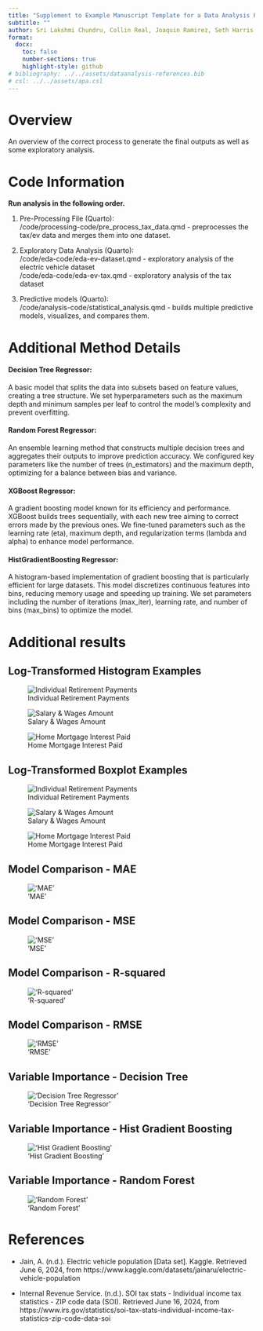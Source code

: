 ```yaml
---
title: "Supplement to Example Manuscript Template for a Data Analysis Project"
subtitle: ""
author: Sri Lakshmi Chundru, Collin Real, Joaquin Ramirez, Seth Harris
format:
  docx:
    toc: false
    number-sections: true
    highlight-style: github
# bibliography: ../../assets/dataanalysis-references.bib
# csl: ../../assets/apa.csl
---
```


# Overview

An overview of the correct process to generate the final outputs as well as some exploratory analysis.


# Code Information

**Run analysis in the following order.**

1. Pre-Processing File (Quarto): <br/>
/code/processing-code/pre_process_tax_data.qmd - preprocesses the tax/ev data and merges them into one dataset.

2. Exploratory Data Analysis (Quarto): <br/>
/code/eda-code/eda-ev-dataset.qmd - exploratory analysis of the electric vehicle dataset <br/>
/code/eda-code/eda-ev-tax.qmd - exploratory analysis of the tax dataset <br/>

3. Predictive models (Quarto): <br/>
/code/analysis-code/statistical_analysis.qmd - builds multiple predictive models, visualizes, and compares them.

# Additional Method Details

#### Decision Tree Regressor:
A basic model that splits the data into subsets based on feature values, creating a tree structure. We set hyperparameters such as the maximum depth and minimum samples per leaf to control the model's complexity and prevent overfitting.

#### Random Forest Regressor:
An ensemble learning method that constructs multiple decision trees and aggregates their outputs to improve prediction accuracy. We configured key parameters like the number of trees (n_estimators) and the maximum depth, optimizing for a balance between bias and variance.

#### XGBoost Regressor:
A gradient boosting model known for its efficiency and performance. XGBoost builds trees sequentially, with each new tree aiming to correct errors made by the previous ones. We fine-tuned parameters such as the learning rate (eta), maximum depth, and regularization terms (lambda and alpha) to enhance model performance.

#### HistGradientBoosting Regressor:
A histogram-based implementation of gradient boosting that is particularly efficient for large datasets. This model discretizes continuous features into bins, reducing memory usage and speeding up training. We set parameters including the number of iterations (max_iter), learning rate, and number of bins (max_bins) to optimize the model.

# Additional results
## Log-Transformed Histogram Examples
![Individual Retirement Payments](../../../results/figures/histograms/Individual%20retirement%20arrangement%20payments%20amount_histogram.png)

![Salary & Wages Amount](../../../results/figures/histograms/Salaries%20and%20wages%20amount_histogram.png)

![Home Mortgage Interest Paid](../../../results/figures/histograms/home%20mortgage%20interest%20paid%20amount_histogram.png)

## Log-Transformed Boxplot Examples
![Individual Retirement Payments](../../../results/figures/boxplots/Individual%20retirement%20arrangement%20payments%20amount_boxplot.png)

![Salary & Wages Amount](../../../results/figures/boxplots/Salaries%20and%20wages%20amount_boxplot.png)

![Home Mortgage Interest Paid](../../../results/figures/boxplots/home%20mortgage%20interest%20paid%20amount_boxplot.png)

## Model Comparison - MAE
!['MAE'](../../../results/output/model_comparison/MAE.png)

## Model Comparison - MSE
!['MSE'](../../../results/output/model_comparison/MSE.png)

## Model Comparison - R-squared
!['R-squared'](../../../results/output/model_comparison/R-squared.png)

## Model Comparison - RMSE
!['RMSE'](../../../results/output/model_comparison/RMSE.png)

## Variable Importance - Decision Tree
!['Decision Tree Regressor'](../../../results/output/variable_importance/Decision%20Tree%20Regressor.png)

## Variable Importance - Hist Gradient Boosting
!['Hist Gradient Boosting'](../../../results/output/variable_importance/HistGradientBoostingRegressor%20(Permutation%20Importance).png)

## Variable Importance - Random Forest
!['Random Forest'](../../../results/output/variable_importance/Random%20Forest%20Regressor.png)

# References
- Jain, A. (n.d.). Electric vehicle population [Data set]. Kaggle. Retrieved June 6, 2024, from https://www.kaggle.com/datasets/jainaru/electric-vehicle-population <br/>

- Internal Revenue Service. (n.d.). SOI tax stats - Individual income tax statistics - ZIP code data (SOI). Retrieved June 16, 2024, from https://www.irs.gov/statistics/soi-tax-stats-individual-income-tax-statistics-zip-code-data-soi
